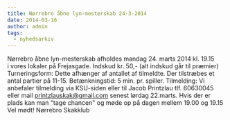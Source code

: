 ```yaml
---
title: Nørrebro åbne lyn-mesterskab 24-3-2014
date: 2014-03-16
author: admin
tags:
  - nyhedsarkiv
---
```


Nørrebro åbne lyn-mesterskab afholdes mandag 24. marts 2014 kl. 19.15 i vores lokaler på Frejasgade. Indskud kr. 50,- (alt indskud går til præmier) Turneringsform: Dette afhænger af antallet af tilmeldte. Der tilstræbes et antal partier på 11-15. Betænkningstid: 5 min. pr. spiller. Tilmelding: Vi anbefaler tilmelding via KSU-siden eller til Jacob Printzlau tlf. 60630045 eller mail printzlauskak@gmail.com senest lørdag 22.marts. Hvis der er plads kan man "tage chancen" og møde op på dagen mellem 19.00 og 19.15 Vel mødt! Nørrebro Skakklub
